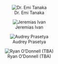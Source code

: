 ::: {layout-ncol=4 style="text-align:center;"}


![Dr. Emi Tanaka](`r photo_path`images/team/emi-square.png){.circle-image-120}

![Jeremias Ivan](`r photo_path`images/team/jeremias-ivan.jpg){.circle-image-120}

![Audrey Prasetya](`r photo_path`images/team/audrey-prasetya.jpeg){.circle-image-120}


![Ryan O'Donnell (TBA)](`r photo_path`images/team/avatar3.png){.circle-image-120}


:::